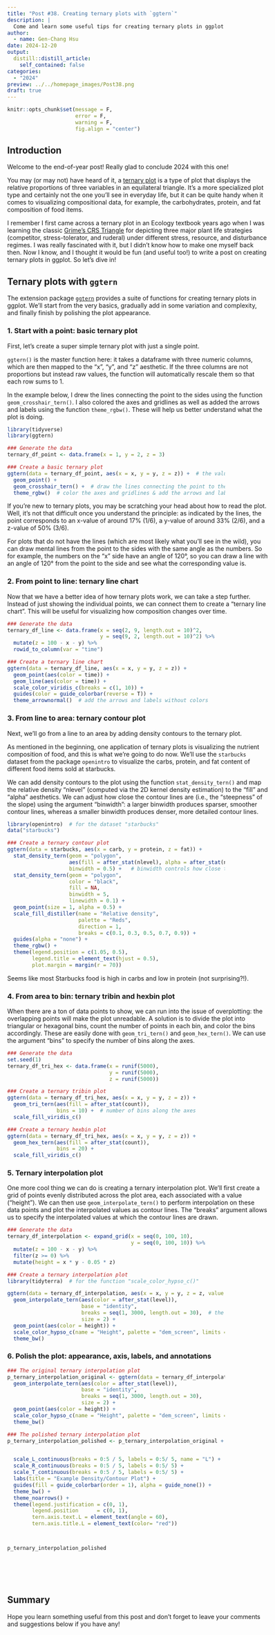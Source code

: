 ```yaml
---
title: "Post #38. Creating ternary plots with `ggtern`"
description: |
  Come and learn some useful tips for creating ternary plots in ggplot!
author:
  - name: Gen-Chang Hsu
date: 2024-12-20
output:
  distill::distill_article:
    self_contained: false
categories:
  - "2024"
preview: ../../homepage_images/Post38.png
draft: true
---
```


<!-- Webpage style -->

<style>
d-article a {
  color: #2780e3 !important;
  border-bottom: none !important;
}

d-article a:hover {
  color: #2780e3 !important;
  border-bottom: 2px solid !important;
}

d-byline {
  margin-left: -10% !important;
}

d-title {
  margin-left: -10%;
}

d-title h1{
  font-size: 45px;
  width: 130%;
}

d-article {
  margin-left: -10%;
}

p {
  width: 120%;
}

d-article h2 {
  width: 120%;
}

d-article h3 {
  width: 120%;
  font-size: 28px;
}

div.article-footer{
  width: 120%;
}

d-article div.sourceCode { 
  width: 120% !important;
}

d-article pre { 
  width: 120% !important;
}

div.l-body {
  width: 120% !important;
}

d-article table thead tr {
  height: 60px !important;
  width: 210px !important;
}

d-article table thead th {
  height: 60px !important;
  font-size: 22px !important;
  width: 210px !important;
}

d-article table tbody tr td {
  font-size: 21px !important;
  height: 60px !important;
  text-align: center !important;
  width: 210px !important;
}

div.l-body img {
    margin-right: 30% !important;
}

</style>

<head>
  <base target="_blank">
</head>

```r
knitr::opts_chunk$set(message = F, 
                      error = F, 
                      warning = F,
                      fig.align = "center")

```

<!-- Start of the article -->

## Introduction

Welcome to the end-of-year post! Really glad to conclude 2024 with this one!

You may (or may not) have heard of it, a [ternary plot](https://en.wikipedia.org/wiki/Ternary_plot#) is a type of plot that displays the relative proportions of three variables in an equilateral triangle. It's a more specialized plot type and certainly not the one you'll see in everyday life, but it can be quite handy when it comes to visualizing compositional data, for example, the carbohydrates, protein, and fat composition of food items.

I remember I first came across a ternary plot in an Ecology textbook years ago when I was learning the classic [Grime's CRS Triangle](https://meristemhorticulture.com/planted/tag/Grime%27s+triangle) for depicting three major plant life strategies (competitor, stress-tolerator, and ruderal) under different stress, resource, and disturbance regimes. I was really fascinated with it, but I didn't know how to make one myself back then. Now I know, and I thought it would be fun (and useful too!) to write a post on creating ternary plots in ggplot. So let's dive in!

## Ternary plots with `ggtern`

The extension package [`ggtern`](https://cran.r-project.org/web/packages/ggtern/index.html) provides a suite of functions for creating ternary plots in ggplot. We'll start from the very basics, gradually add in some variation and complexity, and finally finish by polishing the plot appearance.

### 1. Start with a point: basic ternary plot 

First, let's create a super simple ternary plot with just a single point. 

`ggtern()` is the master function here: it takes a dataframe with three numeric columns, which are then mapped to the "x", "y", and "z" aesthetic. If the three columns are not proportions but instead raw values, the function will automatically rescale them so that each row sums to 1.

In the example below, I drew the lines connecting the point to the sides using the function `geom_crosshair_tern()`. I also colored the axes and gridlines as well as added the arrows and labels using the function `theme_rgbw()`. These will help us better understand what the plot is doing.

```r
library(tidyverse)
library(ggtern)

### Generate the data
ternary_df_point <- data.frame(x = 1, y = 2, z = 3)

### Create a basic ternary plot
ggtern(data = ternary_df_point, aes(x = x, y = y, z = z)) +  # the values will be rescaled 
  geom_point() +
  geom_crosshair_tern() +  # draw the lines connecting the point to the sides
  theme_rgbw()  # color the axes and gridlines & add the arrows and labels

```

If you're new to ternary plots, you may be scratching your head about how to read the plot. Well, it's not that difficult once you understand the principle: as indicated by the lines, the point corresponds to an x-value of around 17% (1/6), a y-value of around 33% (2/6), and a z-value of 50% (3/6). 

For plots that do not have the lines (which are most likely what you'll see in the wild), you can draw mental lines from the point to the sides with the same angle as the numbers. So for example, the numbers on the "x" side have an angle of 120°, so you can draw a line with an angle of 120° from the point to the side and see what the corresponding value is.

### 2. From point to line: ternary line chart

Now that we have a better idea of how ternary plots work, we can take a step further. Instead of just showing the individual points, we can connect them to create a "ternary line chart". This will be useful for visualizing how composition changes over time.

```r
### Generate the data
ternary_df_line <- data.frame(x = seq(2, 9, length.out = 10)^2, 
                              y = seq(9, 2, length.out = 10)^2) %>% 
  mutate(z = 100 - x - y) %>% 
  rowid_to_column(var = "time")

### Create a ternary line chart
ggtern(data = ternary_df_line, aes(x = x, y = y, z = z)) +
  geom_point(aes(color = time)) +
  geom_line(aes(color = time)) +
  scale_color_viridis_c(breaks = c(1, 10)) + 
  guides(color = guide_colorbar(reverse = T)) + 
  theme_arrownormal()  # add the arrows and labels without colors

```

### 3. From line to area: ternary contour plot

Next, we'll go from a line to an area by adding density contours to the ternary plot.

As mentioned in the beginning, one application of ternary plots is visualizing the nutrient composition of food, and this is what we're going to do now. We'll use the `starbucks` dataset from the package `openintro` to visualize the carbs, protein, and fat content of different food items sold at starbucks.

We can add density contours to the plot using the function `stat_density_tern()` and map the relative density "nlevel" (computed via the 2D kernel density estimation) to the "fill" and "alpha" aesthetics. We can adjust how close the contour lines are (i.e., the "steepness" of the slope) using the argument "binwidth": a larger binwidth produces sparser, smoother contour lines, whereas a smaller binwidth produces denser, more detailed contour lines.

```r
library(openintro)  # for the dataset "starbucks"
data("starbucks")

### Create a ternary contour plot
ggtern(data = starbucks, aes(x = carb, y = protein, z = fat)) +
  stat_density_tern(geom = "polygon", 
                    aes(fill = after_stat(nlevel), alpha = after_stat(nlevel)),
                    binwidth = 0.5) +   # binwidth controls how close the contour lines are
  stat_density_tern(geom = "polygon",
                    color = "black", 
                    fill = NA,
                    binwidth = 5,
                    linewidth = 0.1) + 
  geom_point(size = 1, alpha = 0.5) + 
  scale_fill_distiller(name = "Relative density", 
                       palette = "Reds", 
                       direction = 1,
                       breaks = c(0.1, 0.3, 0.5, 0.7, 0.9)) + 
  guides(alpha = "none") + 
  theme_rgbw() + 
  theme(legend.position = c(1.05, 0.5),
        legend.title = element_text(hjust = 0.5),
        plot.margin = margin(r = 70))

```

Seems like most Starbucks food is high in carbs and low in protein (not surprising?!).

### 4. From area to bin: ternary tribin and hexbin plot

When there are a ton of data points to show, we can run into the issue of overplotting: the overlapping points will make the plot unreadable. A solution is to divide the plot into triangular or hexagonal bins, count the number of points in each bin, and color the bins accordingly. These are easily done with `geom_tri_tern()` and `geom_hex_tern()`. We can use the argument "bins" to specify the number of bins along the axes.

```r
### Generate the data
set.seed(1)
ternary_df_tri_hex <- data.frame(x = runif(5000), 
                                 y = runif(5000),
                                 z = runif(5000))

### Create a ternary tribin plot
ggtern(data = ternary_df_tri_hex, aes(x = x, y = y, z = z)) +
  geom_tri_tern(aes(fill = after_stat(count)),
                bins = 10) +  # number of bins along the axes
  scale_fill_viridis_c()

```

```r
### Create a ternary hexbin plot
ggtern(data = ternary_df_tri_hex, aes(x = x, y = y, z = z)) +
  geom_hex_tern(aes(fill = after_stat(count)),
                bins = 20) + 
  scale_fill_viridis_c()

```

### 5. Ternary interpolation plot

One more cool thing we can do is creating a ternary interpolation plot. We'll first create a grid of points evenly distributed across the plot area, each associated with a value ("height"). We can then use `geom_interpolate_tern()` to perform interpolation on these data points and plot the interpolated values as contour lines. The "breaks" argument allows us to specify the interpolated values at which the contour lines are drawn.

```r
### Generate the data
ternary_df_interpolation <- expand_grid(x = seq(0, 100, 10),
                                        y = seq(0, 100, 10)) %>% 
  mutate(z = 100 - x - y) %>% 
  filter(z >= 0) %>% 
  mutate(height = x * y - 0.05 * z)

### Create a ternary interpolation plot
library(tidyterra)  # for the function "scale_color_hypso_c()"

ggtern(data = ternary_df_interpolation, aes(x = x, y = y, z = z, value = height)) +
  geom_interpolate_tern(aes(color = after_stat(level)),
                        base = "identity",
                        breaks = seq(1, 3000, length.out = 30),  # the interpolated values to draw contour lines
                        size = 2) +
  geom_point(aes(color = height)) + 
  scale_color_hypso_c(name = "Height", palette = "dem_screen", limits = c(0, 3000)) +
  theme_bw()

```

### 6. Polish the plot: appearance, axis, labels, and annotations

```r
### The original ternary interpolation plot
p_ternary_interpolation_original <- ggtern(data = ternary_df_interpolation, aes(x = x, y = y, z = z, value = height)) +
  geom_interpolate_tern(aes(color = after_stat(level)),
                        base = "identity",
                        breaks = seq(1, 3000, length.out = 30),
                        size = 2) +
  geom_point(aes(color = height)) + 
  scale_color_hypso_c(name = "Height", palette = "dem_screen", limits = c(0, 3000)) +
  theme_bw()

### The polished ternary interpolation plot
p_ternary_interpolation_polished <- p_ternary_interpolation_original + 


  scale_L_continuous(breaks = 0:5 / 5, labels = 0:5/ 5, name = "L") +
  scale_R_continuous(breaks = 0:5 / 5, labels = 0:5/ 5) +
  scale_T_continuous(breaks = 0:5 / 5, labels = 0:5/ 5) +
  labs(title = "Example Density/Contour Plot") +
  guides(fill = guide_colorbar(order = 1), alpha = guide_none()) +
  theme_bw() +
  theme_noarrows() +
  theme(legend.justification = c(0, 1), 
        legend.position      = c(0, 1),
        tern.axis.text.L = element_text(angle = 60),
        tern.axis.title.L = element_text(color= "red"))



p_ternary_interpolation_polished







```












## Summary


Hope you learn something useful from this post and don't forget to leave your comments and suggestions below if you have any!